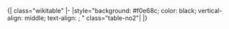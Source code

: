 <noinclude>{| class="wikitable"
|-
|</noinclude>style="background: #f0e68c; color: black; vertical-align: middle; text-align: {{{align|center}}}; {{{style|}}}" class="table-no2"|{{{1|入圍短名單}}}<noinclude>
|}
{{Documentation|Template:Table cell templates/doc}}
</noinclude>